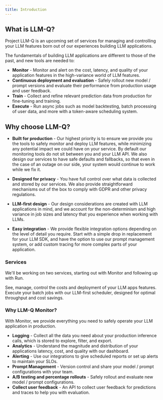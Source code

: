 ```yaml
---
title: Introduction
---
```


## What is LLM-Q?

Project LLM-Q is an upcoming set of services for managing and controlling your LLM features born out of our experiences building LLM applications.

The fundamentals of building LLM applications are different to those of the past, and new tools are needed to:

- **Monitor** - Monitor and alert on the cost, latency, and quality of your application features in the high-variance world of LLM features.
- **Continuous deployment and evaluation** - Safely rollout new model / prompt versions and evaluate their performance from production usage and user feedback.
- **Train** - Collect and refine relevant prediction data from production for fine-tuning and training.
- **Execute** - Run async jobs such as model backtesting, batch processing of user data, and more with a token-aware scheduling system.

## Why choose LLM-Q?

- **Built for production** - Our highest priority is to ensure we provide you the tools to safely monitor and deploy LLM features, while minimizing any potential impact we could have on your service. By default our monitoring tools do not sit between you and your LLM API. We also design our services to have safe defaults and fallbacks, so that even in the case of an outage on our side, your system would continue to work while we fix it.

- **Designed for privacy** - You have full control over what data is collected and stored by our services. We also provide straightforward mechanisms out of the box to comply with GDPR and other privacy regulations.

- **LLM-first design** - Our design considerations are created with LLM applications in mind, and we account for the non-determinism and high variance in job sizes and latency that you experience when working with LLMs.

- **Easy integration** - We provide flexible integration options depending on the level of detail you require. Start with a simple drop in replacement for your LLM SDK, and have the option to use our prompt management system, or add custom tracing for more complex parts of your application.

### Services

We'll be working on two services, starting out with Monitor and following up with Run.

<CardGroup cols={2}>
  <Card title="Monitor" icon="pen-to-square">
    See, manage, control the costs and deployment of your LLM apps features.
  </Card>
  <Card title="Run" icon="image">
    Execute your batch jobs with our LLM-first scheduler, designed for optimal
    throughput and cost savings.
  </Card>
</CardGroup>

### Why LLM-Q Monitor?

With Monitor, we provide everything you need to safely operate your LLM application in production.

- **Logging** - Collect all the data you need about your production inference calls, which is stored to explore, filter, and export.
- **Analytics** - Understand the magnitude and distribution of your applications latency, cost, and quality with our dashboard.
- **Alerting** - Use our integrations to give scheduled reports or set up alerts to maintain your SLOs.
- **Prompt Management** - Version control and share your model / prompt configurations with your team.
- **A/B testing and percentage rollouts** - Safely rollout and evaluate new model / prompt configurations.
- **Collect user feedback** - An API to collect user feedback for predictions and traces to help you with evaluation.
